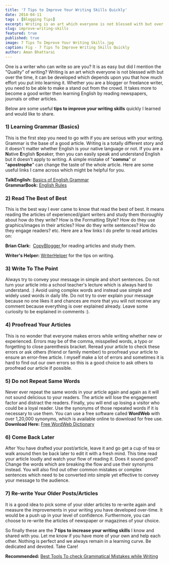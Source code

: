 ```yaml
---
title: '7 Tips to Improve Your Writing Skills Quickly'
date: 2014-04-11
tags : [Blogging Tips]
excerpt: Writing is an art which everyone is not blessed with but over the time, it can be developed which depends upon you that how much effort you put into learning it.
slug: improve-writing-skills
featured: true
published: true
image: 7 Tips To Improve Your Writing Skills.jpg
caption: Fig - 7 Tips To Improve Writing Skills Quickly
author: Aman Bhattarai
---
```


One is a writer who can write so are you? It is as easy but did I mention the "Quality" of writing? Writing is an art which everyone is not blessed with but over the time, it can be developed which depends upon you that how much effort you put into learning it. Whether you are a blogger or freelance writer, you need to be able to make a stand out from the crowd. It takes more to become a good writer then learning English by reading newspapers, journals or other articles. 

Below are some useful **tips to improve your writing skills** quickly I learned and would like to share.

  
### 1) Learning Grammar (Basics)


This is the first step you need to go with if you are serious with your writing. Grammar is the base of a good article. Writing is a totally different story and it doesn't matter whether English is your native language or not. If you are a **N**ative **E**nglish **S**peaker, then you can easily speak and understand English but it doesn't apply to writing. A simple mistake of "**comma**" or "**apostrophe**" can change the taste of the whole article. Here are some useful links I came across which might be helpful for you.

**TalkEnglish:** <a href="https://www.talkenglish.com/Grammar/Grammar.aspx" target="blank" rel="nofollow noopener noreferrer external"> Basics of English Grammar </a>  
**GrammarBook:** <a href="https://www.grammarbook.com/english_rules.asp" target="blank" rel="nofollow noopener noreferrer external"> English Rules </a>  
  



### 2) Read The Best of Best


This is the best way I ever came to know that read the best of best. It means reading the articles of experienced/giant writers and study them thoroughly about how do they write? How is the Formatting Style? How do they use graphics/images in their articles? How do they write sentences? How do they engage readers? etc. Here are a few links I do prefer to read articles on:  
  

**Brian Clark:**  <a href="https://www.copyblogger.com/" target="blank" rel="nofollow noopener noreferrer external"> CopyBlogger </a> for reading articles and study them.

**Writer's Helper:** <a href="https://www.writershelper.com/writingtips.html" target="_blank" rel="nofollow noopener noreferrer external">WriterHelper</a> for the tips on writing.  
  



### 3) Write To The Point


Always try to convey your message in simple and short sentences. Do not turn your article into a school teacher's lecture which is always hard to understand. :) Avoid using complex words and instead use simple and widely used words in daily life. Do not try to over explain your message because no one likes it and chances are more that you will not receive any comment because everything is over explained already. Leave some curiosity to be explained in comments :).  
  



### 4) Proofread Your Articles


This is no wonder that everyone makes errors while writing whether new or experienced. Errors may be of the comma, misspelled words, a typo or forgetting to close parenthesis bracket. Reread your article to check these errors or ask others (friend or family member) to proofread your article to ensure an error-free article. I myself make a lot of errors and sometimes it is hard to find out our own errors so this is a good choice to ask others to proofread our article if possible.  
  



### 5) Do not Repeat Same Words


Never ever repeat the same words in your article again and again as it will not sound delicious to your readers. The article will lose the engagement factor and distract the readers. Finally, you will end up losing a visitor who could be a loyal reader. Use the synonyms of those repeated words if it is necessary to use them. You can use a free software called **WordWeb** with over 1,20,000 synonyms, which is available online to download for free use.  
**Download Here:** <a href="https://wordweb.info/free/" target="blank" rel="nofollow noopener noreferrer external"> Free WordWeb Dictionary </a>  
  



### 6) Come Back Later


After You have drafted your post/article, leave it and go get a cup of tea or walk around then be back later to edit it with a fresh mind. This time read your article loudly and watch your flow of reading it. Does it sound good? Change the words which are breaking the flow and use their synonyms instead. You will also find out other common mistakes or complex sentences which need to be converted into simple yet effective to convey your message to the audience.  
  



### 7) Re-write Your Older Posts/Articles


It is a good idea to pick some of your older articles to re-write again and measure the improvements in your writing you have developed over-time. It would be a push up in your level of confidence. Furthermore, you can choose to re-write the articles of newspaper or magazines of your choice.

  
So finally these are the **7 tips to increase your writing skills** I know and shared with you. Let me know if you have more of your own and help each other. Nothing is perfect and we always remain in a learning curve. Be dedicated and devoted. Take Care!  
  
**Recommended:** [Best Tools To check Grammatical Mistakes while Writing](https://www.twistblogg.com/2014/03/Best-Tools-For-Bloggers-To-Correct-Grammatical-Mistakes.html)